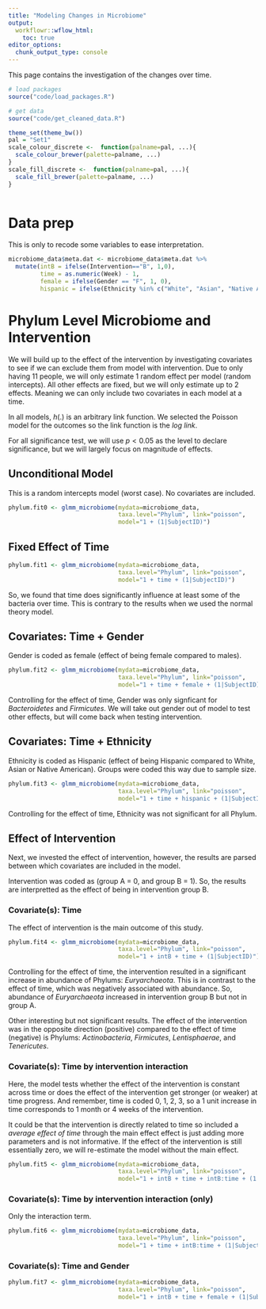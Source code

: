 ```yaml
---
title: "Modeling Changes in Microbiome"
output:
  workflowr::wflow_html:
    toc: true
editor_options:
  chunk_output_type: console
---
```


This page contains the investigation of the changes over time.

```r
# load packages
source("code/load_packages.R")

# get data
source("code/get_cleaned_data.R")

theme_set(theme_bw())
pal = "Set1"
scale_colour_discrete <-  function(palname=pal, ...){
  scale_colour_brewer(palette=palname, ...)
}
scale_fill_discrete <-  function(palname=pal, ...){
  scale_fill_brewer(palette=palname, ...)
}



```


# Data prep

This is only to recode some variables to ease interpretation.

```r

microbiome_data$meta.dat <- microbiome_data$meta.dat %>%
  mutate(intB = ifelse(Intervention=="B", 1,0),
         time = as.numeric(Week) - 1,
         female = ifelse(Gender == "F", 1, 0),
         hispanic = ifelse(Ethnicity %in% c("White", "Asian", "Native America"), 1, 0))

```


# Phylum Level Microbiome and Intervention

We will build up to the effect of the intervention by investigating covariates to see if we can exclude them from model with intervention.
Due to only having 11 people, we will only estimate 1 random effect per model (random intercepts).
All other effects are fixed, but we will only estimate up to 2 effects.
Meaning we can only include two covariates in each model at a time.

In all models, $h(.)$ is an arbitrary link function.
We selected the Poisson model for the outcomes so the link function is the *log link*. 

For all significance test, we will use $p < 0.05$ as the level to declare significance, but we will largely focus on magnitude of effects.

## Unconditional Model

This is a random intercepts model (worst case).
No covariates are included.

\begin{align*}
h\left(Y_{ij}\right)&=\beta_{0j} + r_{ij}\\
\beta_{0j}&= \gamma_{00} + u_{0j}\\
\end{align*}

```r

phylum.fit0 <- glmm_microbiome(mydata=microbiome_data,
                               taxa.level="Phylum", link="poisson",
                               model="1 + (1|SubjectID)")

```

## Fixed Effect of Time

\begin{align*}
h\left(Y_{ij}\right)&=\beta_{0j} + \beta_{1j}*(Week)_{ij}+ r_{ij}\\
\beta_{0j}&= \gamma_{00} + u_{0j}\\
\beta_{1j}&= \gamma_{10}\\
\end{align*}


```r


phylum.fit1 <- glmm_microbiome(mydata=microbiome_data,
                               taxa.level="Phylum", link="poisson",
                               model="1 + time + (1|SubjectID)")

```

So, we found that time does significantly influence at least some of the bacteria over time.
This is contrary to the results when we used the normal theory model.

## Covariates: Time + Gender

\begin{align*}
h\left(Y_{ij}\right)&=\beta_{0j} + \beta_{1j}*(Week)_{ij} + \beta_{2j}(Gender)_{ij}+ r_{ij}\\
\beta_{0j}&= \gamma_{00} + u_{0j}\\
\beta_{1j}&= \gamma_{10}\\
\beta_{2j}&= \gamma_{20}\\
\end{align*}

Gender is coded as female (effect of being female compared to males).

```r


phylum.fit2 <- glmm_microbiome(mydata=microbiome_data,
                               taxa.level="Phylum", link="poisson",
                               model="1 + time + female + (1|SubjectID)")
```

Controlling for the effect of time, Gender was only signficant for *Bacteroidetes* and *Firmicutes*. 
We will take out gender out of model to test other effects, but will come back when testing intervention.

## Covariates: Time + Ethnicity

\begin{align*}
h\left(Y_{ij}\right)&=\beta_{0j} + \beta_{1j}*(Week)_{ij} + \beta_{2j}(Ethnicity)_{ij}+ r_{ij}\\
\beta_{0j}&= \gamma_{00} + u_{0j}\\
\beta_{1j}&= \gamma_{10}\\
\beta_{2j}&= \gamma_{20}\\
\end{align*}

Ethnicity is coded as Hispanic (effect of being Hispanic compared to White, Asian or Native American).
Groups were coded this way due to sample size.

```r


phylum.fit3 <- glmm_microbiome(mydata=microbiome_data,
                               taxa.level="Phylum", link="poisson",
                               model="1 + time + hispanic + (1|SubjectID)")
```

Controlling for the effect of time, Ethnicity was not significant for all Phylum.

## Effect of Intervention

Next, we invested the effect of intervention, however, the results are parsed between which covariates are included in the model.

Intervention was coded as (group A = 0, and group B = 1).
So, the results are interpretted as the effect of being in intervention group B.


### Covariate(s): Time

\begin{align*}
h\left(Y_{ij}\right)&=\beta_{0j} + \beta_{1j}(Internvetion)_{ij} + \beta_{2j}*(Week)_{ij} + r_{ij}\\
\beta_{0j}&= \gamma_{00} + u_{0j}\\
\beta_{1j}&= \gamma_{10}\\
\beta_{2j}&= \gamma_{20}\\
\end{align*}

The effect of intervention is the main outcome of this study.

```r


phylum.fit4 <- glmm_microbiome(mydata=microbiome_data,
                               taxa.level="Phylum", link="poisson",
                               model="1 + intB + time + (1|SubjectID)")
```

Controlling for the effect of time, the intervention resulted in a significant increase in abundance of Phylums: *Euryarchaeota*.
This is in contrast to the effect of time, which was negatively associated with abundance.
So, abundance of *Euryarchaeota* increased in intervention group B but not in group A.

Other interesting but not significant results.
The effect of the intervention was in the opposite direction (positive) compared to the effect of time (negative) is Phylums: *Actinobacteria*, *Firmicutes*, *Lentisphaerae*, and *Tenericutes*.


### Covariate(s): Time by intervention interaction

Here, the model tests whether the effect of the intervention is constant across time or does the effect of the intervention get stronger (or weaker) at time progress.
And remember, time is coded 0, 1, 2, 3, so a 1 unit increase in time corresponds to 1 month or 4 weeks of the intervention.

\begin{align*}
h\left(Y_{ij}\right)&=\beta_{0j} + \beta_{1j}(Internvetion)_{ij} + \beta_{2j}(Week)_{ij} + \beta_{3j}(Internvetion\times Week)_{ij}  + r_{ij}\\
\beta_{0j}&= \gamma_{00} + u_{0j}\\
\beta_{1j}&= \gamma_{10}\\
\beta_{2j}&= \gamma_{20}\\
\beta_{3j}&= \gamma_{30}\\
\end{align*}

It could be that the intervention is directly related to time so included a *average effect of time* through the main effect effect is just adding more parameters and is not informative.
If the effect of the intervention is still essentially zero, we will re-estimate the model without the main effect.

```r


phylum.fit5 <- glmm_microbiome(mydata=microbiome_data,
                               taxa.level="Phylum", link="poisson",
                               model="1 + intB + time + intB:time + (1|SubjectID)")
```

### Covariate(s): Time by intervention interaction (only)

Only the interaction term.

\begin{align*}
h\left(Y_{ij}\right)&=\beta_{0j} + \beta_{1j}(Week)_{ij} + \beta_{2j}(Internvetion\times Week)_{ij}  + r_{ij}\\
\beta_{0j}&= \gamma_{00} + u_{0j}\\
\beta_{1j}&= \gamma_{10}\\
\beta_{2j}&= \gamma_{20}\\
\end{align*}


```r


phylum.fit6 <- glmm_microbiome(mydata=microbiome_data,
                               taxa.level="Phylum", link="poisson",
                               model="1 + time + intB:time + (1|SubjectID)")
```


### Covariate(s): Time and Gender

\begin{align*}
h\left(Y_{ij}\right)&=\beta_{0j} + \beta_{1j}(Internvetion)_{ij} + \beta_{2j}(Week)_{ij} + \beta_{3j}(Gender)_{ij} + r_{ij}\\
\beta_{0j}&= \gamma_{00} + u_{0j}\\
\beta_{1j}&= \gamma_{10}\\
\beta_{2j}&= \gamma_{20}\\
\beta_{3j}&= \gamma_{30}\\
\end{align*}


```r


phylum.fit7 <- glmm_microbiome(mydata=microbiome_data,
                               taxa.level="Phylum", link="poisson",
                               model="1 + intB + time + female + (1|SubjectID)")
```



